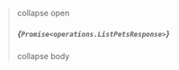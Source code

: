 
> collapse open
> ##### {`Promise<operations.ListPetsResponse>`}
> collapse body
> <ListPetsResponse/>
